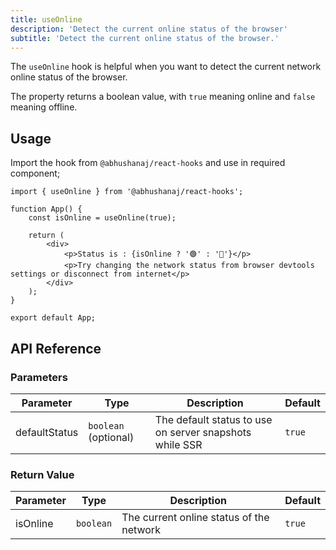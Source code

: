 ```yaml
---
title: useOnline
description: 'Detect the current online status of the browser'
subtitle: 'Detect the current online status of the browser.'
---
```



The `useOnline` hook is helpful when you want to detect the current network online status of the browser.

The property returns a boolean value, with `true` meaning online and `false` meaning offline.

<DemoWrapper title="useOnline">
	<Example client:load />
</DemoWrapper>

## Usage

Import the hook from `@abhushanaj/react-hooks` and use in required component;

```tsx title="./src/App.tsx" ins={1,4}
import { useOnline } from '@abhushanaj/react-hooks';

function App() {
	const isOnline = useOnline(true);

	return (
		<div>
			<p>Status is : {isOnline ? '🟢' : '🔴'}</p>
			<p>Try changing the network status from browser devtools settings or disconnect from internet</p>
		</div>
	);
}

export default App;
```

## API Reference

### Parameters

| Parameter     | Type                 | Description                                             | Default |
| ------------- | -------------------- | ------------------------------------------------------- | ------- |
| defaultStatus | `boolean` (optional) | The default status to use on server snapshots while SSR | `true`  |

### Return Value

| Parameter | Type      | Description                              | Default |
| --------- | --------- | ---------------------------------------- | ------- |
| isOnline  | `boolean` | The current online status of the network | `true`  |
